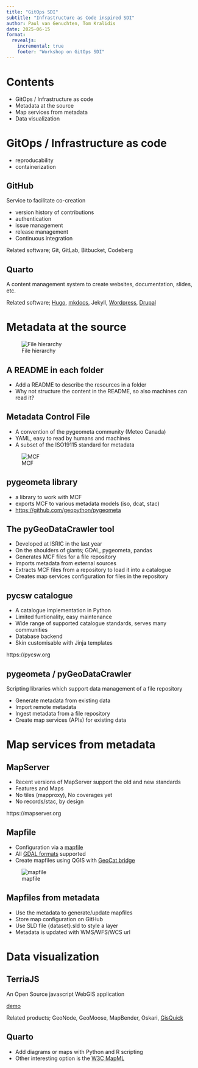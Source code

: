 ```yaml
---
title: "GitOps SDI"
subtitle: "Infrastructure as Code inspired SDI"
author: Paul van Genuchten, Tom Kralidis
date: 2025-06-15
format:
  revealjs:
    incremental: true
    footer: "Workshop on GitOps SDI"
---
```


# Contents

- GitOps / Infrastructure as code
- Metadata at the source
- Map services from metadata
- Data visualization

# GitOps / Infrastructure as code

- reproducability
- containerization

## GitHub

Service to facilitate co-creation

- version history of contributions
- authentication
- issue management
- release management
- Continuous integration

Related software; Git, GitLab, Bitbucket, Codeberg

## Quarto

A content management system to create websites, documentation, slides, etc.

Related software; [Hugo](gohugo.io), [mkdocs](https://mkdocs.org), Jekyll, [Wordpress](https://wordpress.org), [Drupal](https://drupal.org)


# Metadata at the source

![File hierarchy](../img/file-hierarchy.jpg)

## A README in each folder

- Add a README to describe the resources in a folder
- Why not structure the content in the README, so also machines can read it?

## Metadata Control File

- A convention of the pygeometa community (Meteo Canada)
- YAML, easy to read by humans and machines
- A subset of the ISO19115 standard for metadata

![MCF](../img/mcf.jpg)

## pygeometa library

- a library to work with MCF
- exports MCF to various metadata models (iso, dcat, stac)
- <https://github.com/geopython/pygeometa>

## The pyGeoDataCrawler tool

- Developed at ISRIC in the last year
- On the shoulders of giants; GDAL, pygeometa, pandas
- Generates MCF files for a file repository
- Imports metadata from external sources
- Extracts MCF files from a repository to load it into a catalogue
- Creates map services configuration for files in the repository

## pycsw catalogue

- A catalogue implementation in Python
- Limited funtionality, easy maintenance
- Wide range of supported catalogue standards, serves many communities
- Database backend
- Skin customisable with Jinja templates

https://pycsw.org

## pygeometa / pyGeoDataCrawler

Scripting libraries which support data management of a file repository

- Generate metadata from existing data
- Import remote metadata
- Ingest metadata from a file repository
- Create map services (APIs) for existing data


# Map services from metadata


## MapServer

- Recent versions of MapServer support the old and new standards
- Features and Maps 
- No tiles (mapproxy), No coverages yet 
- No records/stac, by design

https://mapserver.org


## Mapfile

- Configuration via a [mapfile](https://mapserver.org/mapfile/)
- All [GDAL formats](https://gdal.org/drivers/vector) supported
- Create mapfiles using QGIS with [GeoCat bridge](https://plugins.qgis.org/plugins/geocatbridge/)

![mapfile](../img/mapfile.jpg)

## Mapfiles from metadata

- Use the metadata to generate/update mapfiles
- Store map configuration on GitHub
- Use SLD file {dataset}.sld to style a layer
- Metadata is updated with WMS/WFS/WCS url

# Data visualization

## TerriaJS

An Open Source javascript WebGIS application 

[demo](https://rwanda.lsc-hubs.org/map/)

Related products; GeoNode, GeoMoose, MapBender, Oskari, [GisQuick](https://gisquick.org/)

## Quarto

- Add diagrams or maps with Python and R scripting
- Other interesting option is the [W3C MapML](https://www.npmjs.com/package/@maps4html/mapml) 

<script type="module" src="https://cdn.jsdelivr.net/npm/@maps4html/mapml@latest/dist/mapml.js"></script>

<mapml-viewer width="800" height="400" projection="OSMTILE" zoom="1" lat="60.0" lon="-100.0" controls>
	<map-layer label="OpenStreetMap" src="https://maps4html.org/web-map-doc/demo/data/osm.mapml" checked></map-layer>	
</mapml-viewer>
